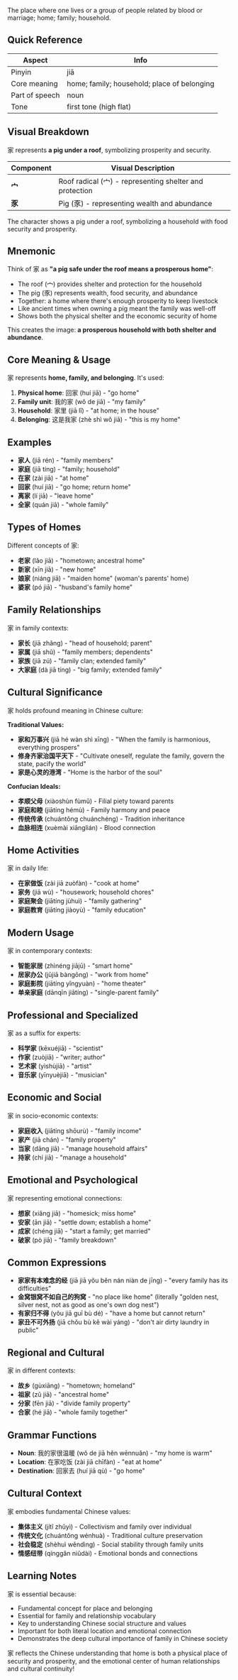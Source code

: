 The place where one lives or a group of people related by blood or marriage; home; family;
household.

## Quick Reference

| Aspect         | Info                                        |
| -------------- | ------------------------------------------- |
| Pinyin         | jiā                                         |
| Core meaning   | home; family; household; place of belonging |
| Part of speech | noun                                        |
| Tone           | first tone (high flat)                      |

## Visual Breakdown

家 represents **a pig under a roof**, symbolizing prosperity and security.

| Component | Visual Description                                      |
| --------- | ------------------------------------------------------- |
| **宀**    | Roof radical (宀) - representing shelter and protection |
| **豕**    | Pig (豕) - representing wealth and abundance            |

The character shows a pig under a roof, symbolizing a household with food security and prosperity.

## Mnemonic

Think of 家 as **"a pig safe under the roof means a prosperous home"**:

- The roof (宀) provides shelter and protection for the household
- The pig (豕) represents wealth, food security, and abundance
- Together: a home where there's enough prosperity to keep livestock
- Like ancient times when owning a pig meant the family was well-off
- Shows both the physical shelter and the economic security of home

This creates the image: **a prosperous household with both shelter and abundance**.

## Core Meaning & Usage

家 represents **home, family, and belonging**. It's used:

1. **Physical home**: 回家 (huí jiā) - "go home"
2. **Family unit**: 我的家 (wǒ de jiā) - "my family"
3. **Household**: 家里 (jiā lǐ) - "at home; in the house"
4. **Belonging**: 这是我家 (zhè shì wǒ jiā) - "this is my home"

## Examples

- **家人** (jiā rén) - "family members"
- **家庭** (jiā tíng) - "family; household"
- **在家** (zài jiā) - "at home"
- **回家** (huí jiā) - "go home; return home"
- **离家** (lí jiā) - "leave home"
- **全家** (quán jiā) - "whole family"

## Types of Homes

Different concepts of 家:

- **老家** (lǎo jiā) - "hometown; ancestral home"
- **新家** (xīn jiā) - "new home"
- **娘家** (niáng jiā) - "maiden home" (woman's parents' home)
- **婆家** (pó jiā) - "husband's family home"

## Family Relationships

家 in family contexts:

- **家长** (jiā zhǎng) - "head of household; parent"
- **家属** (jiā shǔ) - "family members; dependents"
- **家族** (jiā zú) - "family clan; extended family"
- **大家庭** (dà jiā tíng) - "big family; extended family"

## Cultural Significance

家 holds profound meaning in Chinese culture:

**Traditional Values:**

- **家和万事兴** (jiā hé wàn shì xīng) - "When the family is harmonious, everything prospers"
- **修身齐家治国平天下** - "Cultivate oneself, regulate the family, govern the state, pacify the
  world"
- **家是心灵的港湾** - "Home is the harbor of the soul"

**Confucian Ideals:**

- **孝顺父母** (xiàoshùn fùmǔ) - Filial piety toward parents
- **家庭和睦** (jiātíng hémù) - Family harmony and peace
- **传统传承** (chuántǒng chuánchéng) - Tradition inheritance
- **血脉相连** (xuèmài xiānglián) - Blood connection

## Home Activities

家 in daily life:

- **在家做饭** (zài jiā zuòfàn) - "cook at home"
- **家务** (jiā wù) - "housework; household chores"
- **家庭聚会** (jiātíng jùhuì) - "family gathering"
- **家庭教育** (jiātíng jiàoyù) - "family education"

## Modern Usage

家 in contemporary contexts:

- **智能家居** (zhìnéng jiājū) - "smart home"
- **居家办公** (jūjiā bàngōng) - "work from home"
- **家庭影院** (jiātíng yǐngyuàn) - "home theater"
- **单亲家庭** (dānqīn jiātíng) - "single-parent family"

## Professional and Specialized

家 as a suffix for experts:

- **科学家** (kēxuéjiā) - "scientist"
- **作家** (zuòjiā) - "writer; author"
- **艺术家** (yìshùjiā) - "artist"
- **音乐家** (yīnyuèjiā) - "musician"

## Economic and Social

家 in socio-economic contexts:

- **家庭收入** (jiātíng shōurù) - "family income"
- **家产** (jiā chán) - "family property"
- **当家** (dāng jiā) - "manage household affairs"
- **持家** (chí jiā) - "manage a household"

## Emotional and Psychological

家 representing emotional connections:

- **想家** (xiǎng jiā) - "homesick; miss home"
- **安家** (ān jiā) - "settle down; establish a home"
- **成家** (chéng jiā) - "start a family; get married"
- **破家** (pò jiā) - "family breakdown"

## Common Expressions

- **家家有本难念的经** (jiā jiā yǒu běn nán niàn de jīng) - "every family has its difficulties"
- **金窝银窝不如自己的狗窝** - "no place like home" (literally "golden nest, silver nest, not as
  good as one's own dog nest")
- **有家归不得** (yǒu jiā guī bù dé) - "have a home but cannot return"
- **家丑不可外扬** (jiā chǒu bù kě wài yáng) - "don't air dirty laundry in public"

## Regional and Cultural

家 in different contexts:

- **故乡** (gùxiāng) - "hometown; homeland"
- **祖家** (zǔ jiā) - "ancestral home"
- **分家** (fēn jiā) - "divide family property"
- **合家** (hé jiā) - "whole family together"

## Grammar Functions

- **Noun**: 我的家很温暖 (wǒ de jiā hěn wēnnuǎn) - "my home is warm"
- **Location**: 在家吃饭 (zài jiā chīfàn) - "eat at home"
- **Destination**: 回家去 (huí jiā qù) - "go home"

## Cultural Context

家 embodies fundamental Chinese values:

- **集体主义** (jítǐ zhǔyì) - Collectivism and family over individual
- **传统文化** (chuántǒng wénhuà) - Traditional culture preservation
- **社会稳定** (shèhuì wěndìng) - Social stability through family units
- **情感纽带** (qínggǎn niǔdài) - Emotional bonds and connections

## Learning Notes

家 is essential because:

- Fundamental concept for place and belonging
- Essential for family and relationship vocabulary
- Key to understanding Chinese social structure and values
- Important for both literal location and emotional connection
- Demonstrates the deep cultural importance of family in Chinese society

家 reflects the Chinese understanding that home is both a physical place of security and prosperity,
and the emotional center of human relationships and cultural continuity!
